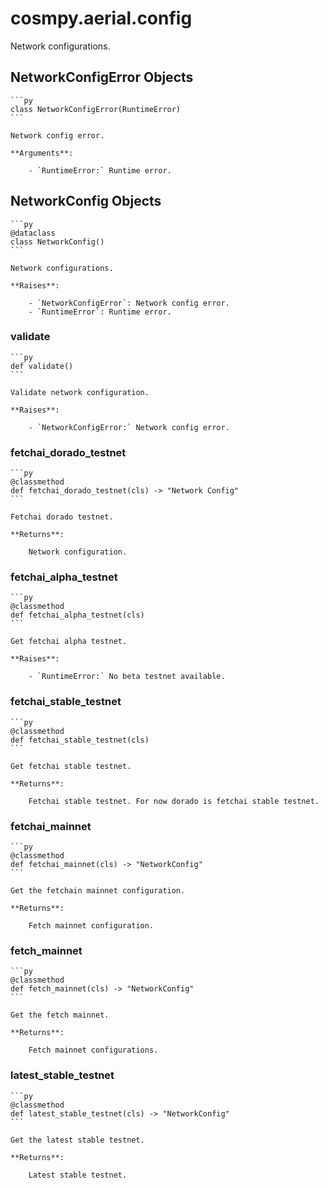 # cosmpy.aerial.config

Network configurations.

## NetworkConfigError Objects

    ```py
    class NetworkConfigError(RuntimeError)
    ```

    Network config error.

    **Arguments**:

        - `RuntimeError:` Runtime error.

## NetworkConfig Objects

    ```py
    @dataclass
    class NetworkConfig()
    ```

    Network configurations.

    **Raises**:

        - `NetworkConfigError`: Network config error.
        - `RuntimeError`: Runtime error.

### validate

    ```py
    def validate()
    ```

    Validate network configuration.

    **Raises**:

        - `NetworkConfigError:` Network config error.

### fetchai_dorado_testnet

    ```py
    @classmethod
    def fetchai_dorado_testnet(cls) -> "Network Config"
    ```

    Fetchai dorado testnet.

    **Returns**:

        Network configuration.

### fetchai_alpha_testnet

    ```py
    @classmethod
    def fetchai_alpha_testnet(cls)
    ```

    Get fetchai alpha testnet.

    **Raises**:

        - `RuntimeError:` No beta testnet available.

### fetchai_stable_testnet

    ```py
    @classmethod
    def fetchai_stable_testnet(cls)
    ```

    Get fetchai stable testnet.

    **Returns**:

        Fetchai stable testnet. For now dorado is fetchai stable testnet.

### fetchai_mainnet

    ```py
    @classmethod
    def fetchai_mainnet(cls) -> "NetworkConfig"
    ```

    Get the fetchain mainnet configuration.

    **Returns**:

        Fetch mainnet configuration.

### fetch_mainnet

    ```py
    @classmethod
    def fetch_mainnet(cls) -> "NetworkConfig"
    ```

    Get the fetch mainnet.

    **Returns**:

        Fetch mainnet configurations.

### latest_stable_testnet

    ```py
    @classmethod
    def latest_stable_testnet(cls) -> "NetworkConfig"
    ```

    Get the latest stable testnet.

    **Returns**:

        Latest stable testnet.
